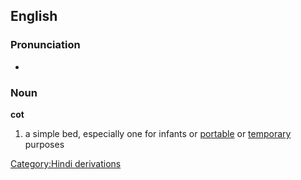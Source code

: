 ==English==
===Pronunciation===
*{{audio|en-us-cot.ogg|Audio (US)}}

===Noun===
'''cot'''

# a simple bed, especially one for infants or [[portable]] or [[temporary]] purposes
[[Category:Hindi derivations]]